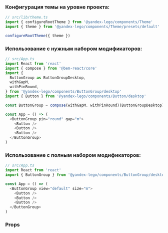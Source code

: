 
### Конфигурация темы на уровне проекта:

```ts
// src/lib/theme.ts
import { configureRootTheme } from '@yandex-lego/components/Theme'
import { theme } from '@yandex-lego/components/Theme/presets/default'

configureRootTheme({ theme })
```

### Использование с нужным набором модификаторов:

```ts
// src/App.ts
import React from 'react'
import { compose } from '@bem-react/core'
import {
  ButtonGroup as ButtonGroupDesktop,
  withGapM,
  withPinRound,
} from '@yandex-lego/components/ButtonGroup/desktop'
import { Button } from '@yandex-lego/components/Button/desktop'

const ButtonGroup = compose(withGapM, withPinRound)(ButtonGroupDesktop)

const App = () => (
  <ButtonGroup pin="round" gap="m">
    <Button />
    <Button />
    <Button />
  </ButtonGroup>
)
```

### Использование с полным набором модификаторов:

```ts
// src/App.ts
import React from 'react'
import { ButtonGroup } from '@yandex-lego/components/ButtonGroup/desktop/bundle'

const App = () => (
  <ButtonGroup view="default" size="m">
    <Button />
    <Button />
    <Button />
  </ButtonGroup>
)
```

### Props

<PropsTable props={buttonGroupProps} />
